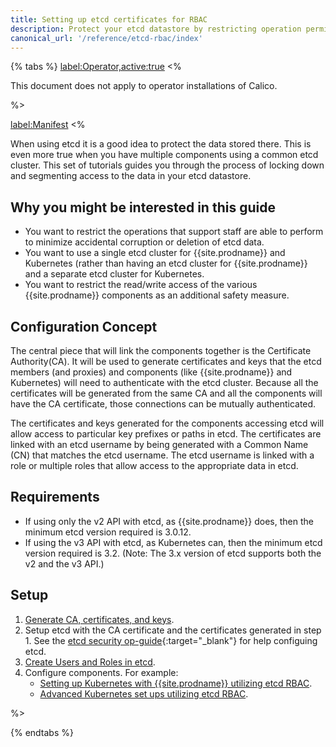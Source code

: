 ```yaml
---
title: Setting up etcd certificates for RBAC
description: Protect your etcd datastore by restricting operation permissions.
canonical_url: '/reference/etcd-rbac/index'
---
```


{% tabs %}
  <label:Operator,active:true>
<%

This document does not apply to operator installations of Calico.

%>

  <label:Manifest>
<%

When using etcd it is a good idea to protect the data stored there. This is
even more true when you have multiple components using a common etcd cluster.
This set of tutorials guides you through the process of locking down and
segmenting access to the data in your etcd datastore.

## Why you might be interested in this guide

- You want to restrict the operations that support staff are able to perform
  to minimize accidental corruption or deletion of etcd data.
- You want to use a single etcd cluster for {{site.prodname}} and Kubernetes (rather than
  having an etcd cluster for {{site.prodname}} and a separate etcd cluster for Kubernetes.
- You want to restrict the read/write access of the various {{site.prodname}} components
  as an additional safety measure.

## Configuration Concept

The central piece that will link the components together is the Certificate
Authority(CA). It will be used to
generate certificates and keys that the etcd members (and proxies) and components
(like {{site.prodname}} and Kubernetes) will need to authenticate with the etcd cluster.
Because all the certificates will be generated from the same CA and all the
components will have the CA certificate, those connections can be mutually
authenticated.

The certificates and keys generated for the components accessing etcd will allow
access to particular key prefixes or paths in etcd. The certificates are linked
with an etcd username by being generated with a Common Name (CN) that matches
the etcd username. The etcd username is linked with a role or multiple roles
that allow access to the appropriate data in etcd.

## Requirements

- If using only the v2 API with etcd, as {{site.prodname}} does, then the minimum etcd
  version required is 3.0.12.
- If using the v3 API with etcd, as Kubernetes can, then the minimum etcd
  version required is 3.2. (Note: The 3.x version of etcd supports both the v2
  and the v3 API.)

## Setup

1. [Generate CA, certificates, and keys](/reference/etcd-rbac/certificate-generation).
2. Setup etcd with the CA certificate and the certificates generated in step 1.
   See the
   [etcd security op-guide](https://coreos.com/etcd/docs/latest/op-guide/security.html){:target="_blank"}
   for help configuing etcd.
3. [Create Users and Roles in etcd](/reference/etcd-rbac/users-and-roles).
4. Configure components. For example:
   - [Setting up Kubernetes with {{site.prodname}} utilizing etcd RBAC](/reference/etcd-rbac/kubernetes).
   - [Advanced Kubernetes set ups utilizing etcd RBAC](/reference/etcd-rbac/kubernetes-advanced).

%>

{% endtabs %}
